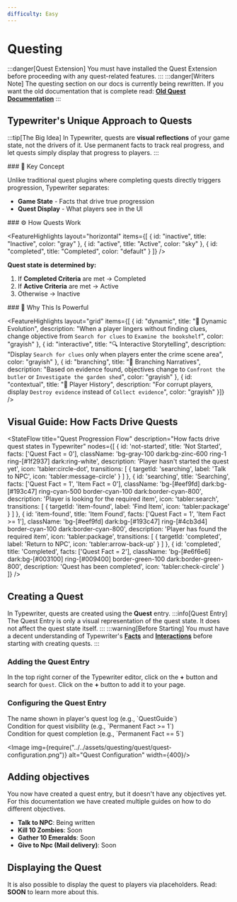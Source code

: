```yaml
---
difficulty: Easy
---
```



# Questing

:::danger[Quest Extension]
You must have installed the Quest Extension before proceeding with any quest-related features.
:::
:::danger[Writers Note]
The questing section on our docs is currently being rewritten. If you want the old documentation that is complete read: [**Old Quest Documentation**](../../../../versioned_docs/version-0.7.0/docs/03-creating-stories/05-questing/index.mdx)
:::
## Typewriter's Unique Approach to Quests

:::tip[The Big Idea]
In Typewriter, quests are **visual reflections** of your game state, not the drivers of it. Use permanent facts to track real progress, and let quests simply display that progress to players.
:::

<SplitLayout>
<Section>
### 🔑 Key Concept

Unlike traditional quest plugins where completing quests directly triggers progression, Typewriter separates:

- **Game State** - Facts that drive true progression
- **Quest Display** - What players see in the UI
</Section>

<Section divider="left">
### ⚙️ How Quests Work

<FeatureHighlights 
  layout="horizontal"
  items={[
    {
      id: "inactive",
      title: "Inactive",
      color: "gray"
    },
    {
      id: "active",
      title: "Active",
      color: "sky"
    },
    {
      id: "completed",
      title: "Completed",
      color: "default"
    }
  ]}
/>

**Quest state is determined by:**

1. If **Completed Criteria** are met → Completed
2. If **Active Criteria** are met → Active
3. Otherwise → Inactive
</Section>
</SplitLayout>
### 💪 Why This Is Powerful

<FeatureHighlights layout="grid" 
items={[
    {
      id: "dynamic",
      title: "🔄 Dynamic Evolution",
      description: "When a player lingers without finding clues, change objective from `Search for clues` to `Examine the bookshelf`",
      color: "grayish"
    },
    {
      id: "interactive",
      title: "🔍 Interactive Storytelling",
      description: "Display `Search for clues` only when players enter the crime scene area",
      color: "grayish"
    },
    {
      id: "branching",
      title: "🌿 Branching Narratives",
      description: "Based on evidence found, objectives change to `Confront the butler` or `Investigate the garden shed`",
      color: "grayish"
    },
    {
      id: "contextual",
      title: "👤 Player History",
      description: "For corrupt players, display `Destroy evidence` instead of `Collect evidence`",
      color: "grayish"
  }]}
/>

## Visual Guide: How Facts Drive Quests

<StateFlow
  title="Quest Progression Flow"
  description="How facts drive quest states in Typewriter"
  nodes={[
    {
      id: 'not-started',
      title: 'Not Started',
      facts: ['Quest Fact = 0'],
      className: 'bg-gray-100 dark:bg-zinc-600 ring-1 ring-[#1f2937] dark:ring-white',
      description: 'Player hasn\'t started the quest yet',
      icon: 'tabler:circle-dot',
      transitions: [
        { 
          targetId: 'searching', 
          label: 'Talk to NPC', 
          icon: 'tabler:message-circle' 
        }
      ]
    },
    {
      id: 'searching',
      title: 'Searching',
      facts: ['Quest Fact = 1', 'Item Fact = 0'],
      className: 'bg-[#eef9fd] dark:bg-[#193c47] ring-cyan-500 border-cyan-100 dark:border-cyan-800',
      description: 'Player is looking for the required item',
      icon: 'tabler:search',
      transitions: [
        { 
          targetId: 'item-found', 
          label: 'Find Item', 
          icon: 'tabler:package' 
        }
      ]
    },
    {
      id: 'item-found',
      title: 'Item Found',
      facts: ['Quest Fact = 1', 'Item Fact >= 1'],
      className: 'bg-[#eef9fd] dark:bg-[#193c47] ring-[#4cb3d4] border-cyan-100 dark:border-cyan-800',
      description: 'Player has found the required item',
      icon: 'tabler:package',
      transitions: [
        { 
          targetId: 'completed', 
          label: 'Return to NPC', 
          icon: 'tabler:arrow-back-up' 
        }
      ]
    },
    {
      id: 'completed',
      title: 'Completed',
      facts: ['Quest Fact = 2'],
      className: 'bg-[#e6f6e6] dark:bg-[#003100] ring-[#009400] border-green-100 dark:border-green-800',
      description: 'Quest has been completed',
      icon: 'tabler:check-circle'
    }
  ]}
/>

## Creating a Quest
In Typewriter, quests are created using the **Quest** entry.
:::info[Quest Entry]
The Quest Entry is only a visual representation of the quest state. It does not affect the quest state itself.
:::
:::warning[Before Starting]
You must have a decent understanding of Typewriter's [**Facts**](../03-facts/index.mdx) and [**Interactions**](../01-interactions/index.mdx) before starting with creating quests.
:::
### Adding the Quest Entry
In the top right corner of the Typewriter editor, click on the **+** button and search for `Quest`. Click on the **+** button to add it to your page.

<EntrySearch entryName="quest" />

### Configuring the Quest Entry

<SplitLayout columns={3}>
<Section divider='right'>
<FeatureHighlights layout="horizontal" 
items={[{id: "display-name", title: "Display Name", color: "gray"}]}
/>
The name shown in player's quest log (e.g., `QuestGuide`)
</Section>
<Section divider="middle">
<FeatureHighlights layout="horizontal"
items={[{id: "active-criteria", title: "Active Criteria", color: "sky"}]}
/>
Condition for quest visibility (e.g., `Permanent Fact >= 1`)
</Section>
<Section divider="left">
<FeatureHighlights layout="horizontal"
items={[{id: "completed-criteria", title: "Completed Criteria", color: "default"}]}
/>
Condition for quest completion (e.g., `Permanent Fact == 5`)
</Section>
</SplitLayout>

<Image img={require("../../assets/questing/quest/quest-configuration.png")} alt="Quest Configuration" width={400}/>


## Adding objectives
You now have created a quest entry, but it doesn't have any objectives yet. For this documentation we have created multiple guides on how to do different objectives.
- **Talk to NPC**: Being written
- **Kill 10 Zombies**: Soon
- **Gather 10 Emeralds**: Soon
- **Give to Npc (Mail delivery)**: Soon

## Displaying the Quest
It is also possible to display the quest to players via placeholders. Read: **SOON** to learn more about this.
